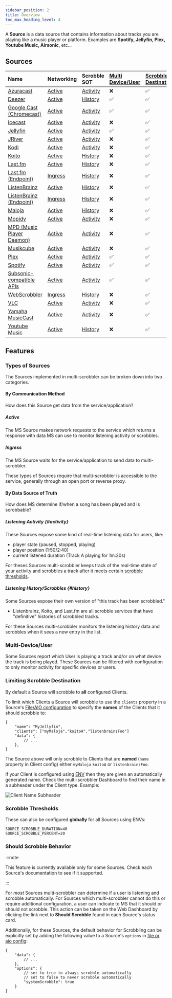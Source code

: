 ```yaml
---
sidebar_position: 2
title: Overview
toc_max_heading_level: 4
---
```



A **Source** is a data source that contains information about tracks you are playing like a music player or platform. Examples are **Spotify, Jellyfin, Plex, Youtube Music, Airsonic**, etc...

## Sources

| Name                                                                        | Networking          | Scrobble SOT          | [Multi Device/User](#multi-device-user) | [Scrobble Destination](#limiting-scrobble-destination) | [Thresholds](#scrobble-thresholds) | [Should Scrobble](#should-scrobble-behavior) |
| :-------------------------------------------------------------------------- | :------------------ | :-------------------- | :-------------------------------------- | :----------------------------------------------------- | :--------------------------------- | :------------------------------------------- |
| [Azuracast](/configuration/sources/azuracast)                               | [Active](#active)   | [Activity](#activity) | ❌                                      | ✅                                                     | ✅                                 | ✅                                           |
| [Deezer](/configuration/sources/deezer)                                     | [Active](#active)   | [History](#history)   | ✅                                      | ✅                                                     | ❌                                 | ❌                                           |
| [Google Cast (Chromecast)](/configuration/sources/google-cast-chromecast)   | [Active](#active)   | [Activity](#activity) | ✅                                      | ✅                                                     | ✅                                 | ❌                                           |
| [Icecast](/configuration/sources/icecast)                                   | [Active](#active)   | [Activity](#activity) | ❌                                      | ✅                                                     | ✅                                 | ✅                                           |
| [Jellyfin](/configuration/sources/jellyfin)                                 | [Active](#active)   | [Activity](#activity) | ✅                                      | ✅                                                     | ✅                                 | ❌                                           |
| [JRiver](/configuration/sources/jriver)                                     | [Active](#active)   | [Activity](#activity) | ❌                                      | ✅                                                     | ✅                                 | ❌                                           |
| [Kodi](/configuration/sources/kodi)                                         | [Active](#active)   | [Activity](#activity) | ❌                                      | ✅                                                     | ✅                                 | ❌                                           |
| [Koito](/configuration/sources/koito-source)                                | [Active](#active)   | [History](#history)   | ❌                                      | ✅                                                     | ❌                                 | ❌                                           |
| [Last.fm](/configuration/sources/lastfm-source)                             | [Active](#active)   | [History](#history)   | ❌                                      | ✅                                                     | ❌                                 | ❌                                           |
| [Last.fm (Endpoint)](/configuration/sources/lastfm-endpoint)                | [Ingress](#ingress) | [History](#history)   | ❌                                      | ✅                                                     | ❌                                 | ❌                                           |
| [ListenBrainz](configuration#/sources/istenbrainz-source)                   | [Active](#active)   | [History](#history)   | ❌                                      | ✅                                                     | ❌                                 | ❌                                           |
| [ListenBrainz (Endpoint)](/configuration/sources/listenbrainz-endpoint)     | [Ingress](#ingress) | [History](#history)   | ❌                                      | ✅                                                     | ❌                                 | ❌                                           |
| [Maloja](/configuration/sources/maloja-source)                              | [Active](#active)   | [History](#history)   | ❌                                      | ✅                                                     | ❌                                 | ❌                                           |
| [Mopidy](/configuration/sources/mopidy)                                     | [Active](#active)   | [Activity](#activity) | ❌                                      | ✅                                                     | ✅                                 | ❌                                           |
| [MPD (Music Player Daemon)](/configuration/sources/mpd-music-player-daemon) | [Active](#active)   | [Activity](#activity) | ❌                                      | ✅                                                     | ✅                                 | ❌                                           |
| [Musikcube](/configuration/sources/musikcube)                               | [Active](#active)   | [Activity](#activity) | ❌                                      | ✅                                                     | ✅                                 | ❌                                           |
| [Plex](/configuration/sources/plex)                                         | [Active](#active)   | [Activity](#activity) | ✅                                      | ✅                                                     | ✅                                 | ❌                                           |
| [Spotify](/configuration/sources/spotify)                                   | [Active](#active)   | [Activity](#activity) | ✅                                      | ✅                                                     | ✅                                 | ❌                                           |
| [Subsonic-compatible APIs](configuration/sources/subsonic)                  | [Active](#active)   | [Activity](#activity) | ✅                                      | ✅                                                     | ✅                                 | ❌                                           |
| [WebScrobbler](docs/configuration#webscrobbler)                             | [Ingress](#active)  | [History](#history)   | ❌                                      | ✅                                                     | ❌                                 | ❌                                           |
| [VLC](/configuration/sources/vlc)                                           | [Active](#active)   | [Activity](#activity) | ❌                                      | ✅                                                     | ✅                                 | ❌                                           |
| [Yamaha MusicCast](/configuration/sources/yamaha-musiccast)                 | [Active](#active)   | [Activity](#activity) | ❌                                      | ✅                                                     | ✅                                 | ❌                                           |
| [Youtube Music](/configuration/sources/youtube-music)                       | [Active](#active)   | [History](#history)   | ❌                                      | ✅                                                     | ❌                                 | ❌                                           |

## Features

### Types of Sources

The Sources implemented in multi-scrobbler can be broken down into two categories.

#### By Communication Method

How does this Source get data from the service/application?

##### Active

The MS Source makes network requests to the service which returns a response with data MS can use to monitor listening activity or scrobbles.

##### Ingress

The MS Source waits for the service/application to send data to multi-scrobbler.

These types of Sources require that multi-scrobbler is accessible to the service, generally through an open port or reverse proxy.

#### By Data Source of Truth

How does MS determine if/when a song has been played and is scrobbable?

##### Listening Activity {#activity}

These Sources expose some kind of real-time listening data for users, like:

* player state (paused, stopped, playing)
* player position (1:50/2:40)
* current listened duration (Track A playing for 1m:20s)

For theses Sources multi-scrobbler keeps track of the real-time state of your activity and scrobbles a track after it meets certain [scrobble thresholds](#scrobble-thresholds).

##### Listening History/Scrobbles {#history}

Some Sources expose their own version of "this track has been scrobbled."

* Listenbrainz, Koito, and Last.fm are all scrobble services that have "definitive" histories of scrobbled tracks.

For these Sources multi-scrobbler monitors the listening history data and scrobbles when it sees a new entry in the list.

### Multi-Device/User

Some Sources report which User is playing a track and/or on what device the track is being played. These Sources can be filtered with configuration to only monitor activity for specific devices or users.

### Limiting Scrobble Destination

By default a Source will scrobble to **all** configured Clients.

To limit which Clients a Source will scrobble to use the `clients` property in a Source's [File/AIO configuration](./?configType=file#configuration-types) to specify the **names** of the Clients that it should scrobble to:

```json5 title="jellyfin.json"
{
    "name": "MyJellyfin",
    "clients": ["myMaloja","koitoA","listenbrainzFoo"]
    "data": {
        // ...
    },
}
```

The Source above will only scrobble to Clients that are **named** (`name` property in Client config) either `myMaloja` `koitoA` or `listenbrainzFoo`.

If your Client is configured using [ENV](./?configType=env#configuration-types) then they are given an automatically generated name. Check the multi-scrobbler Dashboard to find their name in a subheader under the Client type. Example:

![Client Name Subheader](../client-subheader.png)

### Scrobble Thresholds

<ScrobbleThreshold filename="spotify"/>

These can also be configured **globally** for all Sources using ENVs:

```
SOURCE_SCROBBLE_DURATION=40
SOURCE_SCROBBLE_PERCENT=20
```

### Should Scrobble Behavior

:::note

This feature is currently available only for some Sources. Check each Source's documentation to see if it supported.

:::

For _most_ Sources multi-scrobbler can determine if a user is listening and scrobble automatically. For Sources which multi-scrobbler cannot do this or require additional configuration, a user can indicate to MS that it should or should not scrobble. This action can be taken on the Web Dashboard by clicking the link next to **Should Scrobble** found in each Source's status card.

Additionally, for these Sources, the default behavior for Scrobbling can be explicitly set by adding the following value to a Source's `options` in [file or aio config](./?configType=file#configuration-types):

```json5 title="azuracast.json"
{
    "data": {
        // ...
    },
    "options": {
        // set to true to always scrobble automatically
        // set to false to never scrobble automatically
        "systemScrobble": true
    }
}
```
